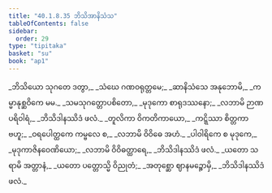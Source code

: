 ```yaml
---
title: "40.1.8.35 ဘိသိအာနိသံသ"
tableOfContents: false
sidebar:
  order: 29
type: "tipitaka"
basket: "su"
book: "ap1"
---
```



<DynamicBreadcrumb />

<Division number="175" book="ap1">

<Paragraph number="4472" type="verses" book="ap1">
_ဘိသိယော သုဂတေ ဒတွာ,_  
_သံဃေ ဂဏဝရုတ္တမေ;_  
_ဆာနိသံသေ အနုဘောမိ,_  
_ကမ္မာနုစ္ဆဝိကေ မမ._  

</Paragraph>

</Division>
<Division number="176" book="ap1">

<Paragraph number="4473" type="verses" book="ap1">
_သမသုဂတ္တောပစိတော,_  
_မုဒုကော စာရုဒဿနော;_  
_လဘာမိ ဉာဏပရိဝါရံ,_  
_ဘိသိဒါနဿိဒံ ဖလံ._  

</Paragraph>

</Division>
<Division number="177" book="ap1">

<Paragraph number="4474" type="verses" book="ap1">
_တူလိကာ ဝိကတိကာယော,_  
_ကဋ္ဋိဿာ စိတ္တကာ ဗဟူ;_  
_ဝရပေါတ္ထကေ ကမ္ဗလေ စ,_  
_လဘာမိ ဝိဝိဓေ အဟံ._  

</Paragraph>

</Division>
<Division number="178" book="ap1">

<Paragraph number="4475" type="verses" book="ap1">
_ပါဝါရိကေ စ မုဒုကေ,_  
_မုဒုကာဇိနဝေဏိယော;_  
_လဘာမိ ဝိဝိဓတ္ထာရေ,_  
_ဘိသိဒါနဿိဒံ ဖလံ._  

</Paragraph>

</Division>
<Division number="179" book="ap1">

<Paragraph number="4476" type="verses" book="ap1">
_ယတော သရာမိ အတ္တာနံ,_  
_ယတော ပတ္တောသ္မိ ဝိညုတံ;_  
_အတုစ္ဆော ဈာနမဉ္စောမှိ,_  
_ဘိသိဒါနဿိဒံ ဖလံ._
</Paragraph>
</Division>